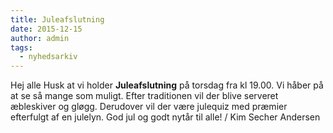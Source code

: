 ```yaml
---
title: Juleafslutning
date: 2015-12-15
author: admin
tags:
  - nyhedsarkiv
---
```


Hej alle Husk at vi holder **Juleafslutning** på torsdag fra kl 19.00. Vi håber på at se så mange som muligt. Efter traditionen vil der blive serveret æbleskiver og gløgg. Derudover vil der være julequiz med præmier efterfulgt af en julelyn. God jul og godt nytår til alle! / Kim Secher Andersen
